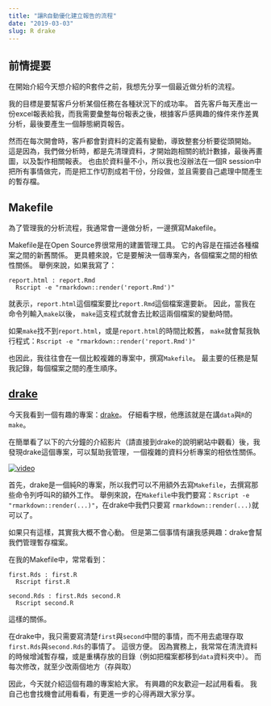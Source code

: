 ```yaml
---
title: "讓R自動優化建立報告的流程"
date: "2019-03-03"
slug: R drake
---
```


## 前情提要

在開始介紹今天想介紹的R套件之前，我想先分享一個最近做分析的流程。

我的目標是要幫客戶分析某個任務在各種狀況下的成功率。
首先客戶每天產出一份excel報表給我，而我需要彙整每份報表之後，根據客戶感興趣的條件來作差異分析，最後要產生一個靜態網頁報告。

然而在每次開會時，客戶都會對資料的定義有變動，導致整套分析要從頭開始。
這是因為，我們做分析時，都是先清理資料，才開始跑相關的統計數據，最後再畫圖，以及製作相關報表。
也由於資料量不小，所以我也沒辦法在一個R session中把所有事情做完，而是把工作切割成若干份，分段做，並且需要自己處理中間產生的暫存檔。

## Makefile

為了管理我的分析流程，我通常會一邊做分析，一邊撰寫Makefile。

Makefile是在Open Source界很常用的建置管理工具。
它的內容是在描述各種檔案之間的新舊關係。
更具體來說，它是要解決一個專案內，各個檔案之間的相依性關係。
舉例來說，如果我寫了：

```
report.html : report.Rmd
  Rscript -e "rmarkdown::render('report.Rmd')"
```

就表示，`report.html`這個檔案要比`report.Rmd`這個檔案還要新。
因此，當我在命令列輸入`make`以後，
`make`這支程式就會去比較這兩個檔案的變動時間。

如果`make`找不到`report.html`，或是`report.html`的時間比較舊，
`make`就會幫我執行程式：`Rscript -e "rmarkdown::render('report.Rmd')"`

也因此，我往往會在一個比較複雜的專案中，撰寫`Makefile`。
最主要的任務是幫我記錄，每個檔案之間的產生順序。

## [drake](https://github.com/ropensci/drake)

今天我看到一個有趣的專案：[drake](https://github.com/ropensci/drake)。
仔細看字根，他應該就是在講`data`與`R`的`make`。

在簡單看了以下的六分鐘的介紹影片（請直接到drake的說明網站中觀看）後，我發現drake這個專案，可以幫助我管理，一個複雜的資料分析專案的相依性關係。

<a href="https://ropenscilabs.github.io/drake-manual"> <img src="https://ropensci.github.io/drake/figures/video.png" alt="video" align="center" style = "border: none; float: center;"> </a>

首先，drake是一個純R的專案，所以我們可以不用額外去寫`Makefile`，去撰寫那些命令列呼叫R的額外工作。
舉例來說，在`Makefile`中我們要寫：`Rscript -e "rmarkdown::render(...)"`，在drake中我們只要寫
`rmarkdown::render(...)`就可以了。

如果只有這樣，其實我大概不會心動。
但是第二個事情有讓我感興趣：drake會幫我們管理暫存檔案。

在我的Makefile中，常常看到：

```
first.Rds : first.R
  Rscript first.R

second.Rds : first.Rds second.R
  Rscript second.R
```

這樣的關係。

在drake中，我只需要寫清楚`first`與`second`中間的事情，而不用去處理存取`first.Rds`與`second.Rds`的事情了。
這很方便。
因為實務上，我常常在清洗資料的時候增減暫存檔，或是重構存放的目錄（例如把檔案都移到`data`資料夾中）。
而每次修改，就至少改兩個地方（存與取）

因此，今天就介紹這個有趣的專案給大家。
有興趣的R友歡迎一起試用看看。
我自己也會找機會試用看看，有更進一步的心得再跟大家分享。

